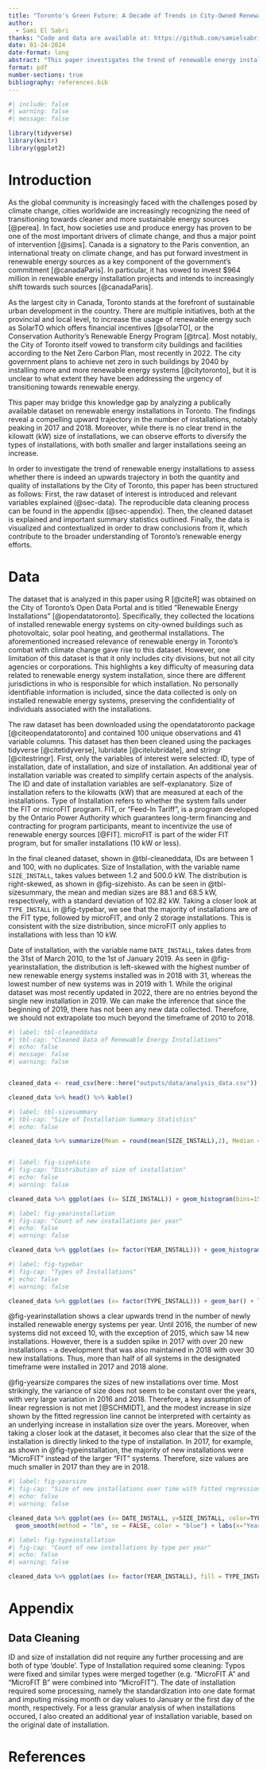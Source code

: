 ```yaml
---
title: "Toronto's Green Future: A Decade of Trends in City-Owned Renewable Energy Installations"
author: 
  - Sami El Sabri
thanks: "Code and data are available at: https://github.com/samielsabri/toronto-renewable-energy-analysis"
date: 01-24-2024
date-format: long
abstract: "This paper investigates the trend of renewable energy installations on City-owned buildings in Toronto by analyzing an openly accessible dataset. The analysis reveals a significant increase in installations, particularly in 2017 and 2018, aligning with the city's commitment to carbon neutrality by 2040. There is also a notable diversification in installation types for different urban contexts. The findings offer an important insght into the dynamic nature of renewable energy adoption, and highlights the need for continued efforts in transitioning towards cleaner energy systems. "
format: pdf
number-sections: true
bibliography: references.bib
---
```


```r
#| include: false
#| warning: false
#| message: false

library(tidyverse)
library(knitr)
library(ggplot2)
```


# Introduction

As the global community is increasingly faced with the challenges posed by climate change, cities worldwide are increasingly recognizing the need of transitioning towards cleaner and more sustainable energy sources [@perea]. In fact, how societies use and produce energy has proven to be one of the most important drivers of climate change, and thus a major point of intervention [@sims]. Canada is a signatory to the Paris convention, an international treaty on climate change, and has put forward investment in renewable energy sources as a key component of the government's commitment [@canadaParis]. In particular, it has vowed to invest $964 million in renewable energy installation projects and intends to increasingly shift towards such sources [@canadaParis].

As the largest city in Canada, Toronto stands at the forefront of sustainable urban development in the country. There are multiple initiatives, both at the provincial and local level, to increase the usage of renewable energy such as SolarTO which offers financial incentives [@solarTO], or the Conservation Authority's Renewable Energy Program [@trca]. Most notably, the City of Toronto itself vowed to transform city buildings and facilities according to the Net Zero Carbon Plan, most recently in 2022. The city government plans to achieve net zero in such buildings by 2040 by installing more and more renewable energy systems [@citytoronto], but it is unclear to what extent they have been addressing the urgency of transitioning towards renewable energy. 

This paper may bridge this knowledge gap by analyzing a publically available dataset on renewable energy installations in Toronto. The findings reveal a compelling upward trajectory in the number of installations, notably peaking in 2017 and 2018. Moreover, while there is no clear trend in the kilowatt (kW) size of installations, we can observe efforts to diversify the types of installations, with both smaller and larger installations seeing an increase.

In order to investigate the trend of renewable energy installations to assess whether there is indeed an upwards trajectory in both the quantity and quality of installations by the City of Toronto, this paper has been structured as follows: First, the raw dataset of interest is introduced and relevant variables explained (@sec-data). The reproducible data cleaning process can be found in the appendix (@sec-appendix). Then, the cleaned dataset is explained and important summary statistics outlined. Finally, the data is visualized and contextualized in order to draw conclusions from it, which contribute to the broader understanding of Toronto's renewable energy efforts. 


# Data {#sec-data}

The dataset that is analyzed in this paper using R [@citeR] was obtained on the City of Toronto's Open Data Portal and is titled "Renewable Energy Installations" [@opendatatoronto]. Specifically, they collected the locations of installed renewable energy systems on city-owned buildings such as photovoltaic, solar pool heating, and geothermal installations. The aforementioned increased relevance of renewable energy in Toronto's combat with climate change gave rise to this dataset. However, one limitation of this dataset is that it only includes city divisions, but not all city agencies or corporations. This highlights a key difficulty of measuring data related to renewable energy system installation, since there are different jurisdictions in who is responsible for which installation. No personally identifiable information is included, since the data collected is only on installed renewable energy systems, preserving the confidentiality of individuals associated with the installations.

The raw dataset has been downloaded using the opendatatoronto package [@citeopendatatoronto] and contained 100 unique observations and 41 variable columns. This dataset has then been cleaned using the packages tidyverse [@citetidyverse], lubridate [@citelubridate], and stringr [@citestringr]. First, only the variables of interest were selected: ID, type of installation, date of installation, and size of installation. An additional year of installation variable was created to simplify certain aspects of the analysis. The ID and date of installation variables are self-explanatory. Size of installation refers to the kilowatts (kW) that are measured at each of the installations. Type of Installation refers to whether the system falls under the FIT or microFIT program. FIT, or "Feed-In Tariff", is a program developed by the Ontario Power Authority which guarantees long-term financing and contracting for program participants, meant to incentivize the use of renewable energy sources [@FIT]. microFIT is part of the wider FIT program, but for smaller installations (10 kW or less). 

In the final cleaned dataset, shown in @tbl-cleaneddata, IDs are between 1 and 100, with no duplicates. Size of Installation, with the variable name `SIZE_INSTALL`, takes values between 1.2 and 500.0 kW. The distribution is right-skewed, as shown in @fig-sizehisto. As can be seen in @tbl-sizesummary, the mean and median sizes are 88.1 and 68.5 kW, respectively, with a standard deviation of 102.82 kW. Taking a closer look at `TYPE_INSTALL` in @fig-typebar, we see that the majority of installations are of the FIT type, followed by microFIT, and only 2 storage installations. This is consistent with the size distribution, since microFIT only applies to installations with less than 10 kW.

Date of installation, with the variable name `DATE_INSTALL`, takes dates from the 31st of March 2010, to the 1st of January 2019. As seen in @fig-yearinstallation, the distribution is left-skewed with the highest number of new renewable energy systems installed was in 2018 with 31, whereas the lowest number of new systems was in 2019 with 1. While the original dataset was most recently updated in 2022, there are no entries beyond the single new installation in 2019. We can make the inference that since the beginning of 2019, there has not been any new data collected. Therefore, we should not extrapolate too much beyond the timeframe of 2010 to 2018.

```r
#| label: tbl-cleaneddata
#| tbl-cap: "Cleaned Data of Renewable Energy Installations"
#| echo: false
#| message: false
#| warning: false


cleaned_data <- read_csv(here::here("outputs/data/analysis_data.csv"))

cleaned_data %>% head() %>% kable()

```

```r
#| label: tbl-sizesummary
#| tbl-cap: "Size of Installation Summary Statistics"
#| echo: false

cleaned_data %>% summarize(Mean = round(mean(SIZE_INSTALL),2), Median = median(SIZE_INSTALL), SD = round(sd(SIZE_INSTALL), 2)) %>% kable()



```

```r
#| label: fig-sizehisto
#| fig-cap: "Distribution of size of installation"
#| echo: false
#| warning: false

cleaned_data %>% ggplot(aes (x= SIZE_INSTALL)) + geom_histogram(bins=15) + labs(x="Size (kW)")
```

```r
#| label: fig-yearinstallation
#| fig-cap: "Count of new installations per year"
#| echo: false
#| warning: false

cleaned_data %>% ggplot(aes (x= factor(YEAR_INSTALL))) + geom_histogram(stat = "count") + labs(x="Year")
```
```r
#| label: fig-typebar
#| fig-cap: "Types of Installations"
#| echo: false
#| warning: false

cleaned_data %>% ggplot(aes (x= factor(TYPE_INSTALL))) + geom_bar() + labs(x="Type")
```

@fig-yearinstallation shows a clear upwards trend in the number of newly installed renewable energy systems per year. Until 2016, the number of new systems did not exceed 10, with the exception of 2015, which saw 14 new installations. However, there is a sudden spike in 2017 with over 20 new installations - a development that was also maintained in 2018 with over 30 new installations. Thus, more than half of all systems in the designated timeframe were installed in 2017 and 2018 alone.

\newpage

@fig-yearsize compares the sizes of new installations over time. Most strikingly, the variance of size does not seem to be constant over the years, with very large variation in 2016 and 2018. Therefore, a key assumption of linear regression is not met [@SCHMIDT], and the modest increase in size shown by the fitted regression line cannot be interpreted with certainty as an underlying increase in installation size over the years. Moreover, when taking a closer look at the dataset, it becomes also clear that the size of the installation is directly linked to the type of installation. In 2017, for example, as shown in @fig-typeinstallation, the majority of new installations were "MicroFIT" instead of the larger "FIT" systems. Therefore, size values are much smaller in 2017 than they are in 2018.

```r
#| label: fig-yearsize
#| fig-cap: "Size of new installations over time with fitted regression line"
#| echo: false
#| warning: false

cleaned_data %>% ggplot(aes (x= DATE_INSTALL, y=SIZE_INSTALL, color=TYPE_INSTALL)) + geom_point() +
  geom_smooth(method = "lm", se = FALSE, color = "blue") + labs(x="Year", y = "Size", fill="Type of Installation")
```

```r
#| label: fig-typeinstallation
#| fig-cap: "Count of new installations by type per year"
#| echo: false
#| warning: false

cleaned_data %>% ggplot(aes (x= factor(YEAR_INSTALL), fill = TYPE_INSTALL)) + geom_histogram(stat = "count") + labs(x="Year", fill="Type of Installation") 
```

\newpage

\appendix

# Appendix {#sec-appendix}

## Data Cleaning
ID and size of installation did not require any further processing and are both of type 'double'. Type of Installation required some cleaning: Typos were fixed and similar types were merged together (e.g. "MicroFIT A" and "MicroFIT B" were combined into "MicroFIT"). The date of installation required some processing, namely the standardization into one date format and imputing missing month or day values to January or the first day of the month, respectively. For a less granular analysis of when installations occured, I also created an additional year of installation variable, based on the original date of installation.



\newpage


# References


